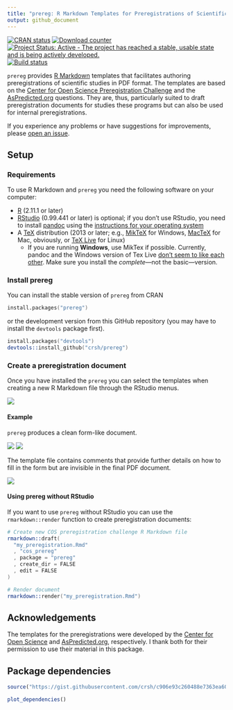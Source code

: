 ```yaml
---
title: "prereg: R Markdown Templates for Preregistrations of Scientific Studies"
output: github_document
---
```


[![CRAN status](http://www.r-pkg.org/badges/version/prereg)](https://cran.r-project.org/package=prereg)
[![Download counter](http://cranlogs.r-pkg.org/badges/prereg)](https://cran.r-project.org/package=prereg)
[![Project Status: Active - The project has reached a stable, usable state and is being actively developed.](http://www.repostatus.org/badges/latest/active.svg)](http://www.repostatus.org/#active)
[![Build status](https://travis-ci.org/crsh/prereg.svg?branch=master)](https://travis-ci.org/crsh/prereg)

`prereg` provides [R Markdown](http://rmarkdown.rstudio.com/) templates that facilitates authoring preregistrations of scientific studies in PDF format.
The templates are based on the [Center for Open Science Preregistration Challenge](https://cos.io/prereg/) and the [AsPredicted.org](http://aspredicted.org) questions.
They are, thus, particularly suited to draft preregistration documents for studies these programs but can also be used for internal preregistrations.

If you experience any problems or have suggestions for improvements, please [open an issue](https://github.com/crsh/prereg/issues).

## Setup
### Requirements
To use R Markdown and `prereg` you need the following software on your computer:

- [R](http://www.r-project.org/) (2.11.1 or later)
- [RStudio](http://www.rstudio.com/) (0.99.441 or later) is optional; if you don't use RStudio, you need to install [pandoc](http://johnmacfarlane.net/pandoc/) using the [instructions for your operating system](https://github.com/rstudio/rmarkdown/blob/master/PANDOC.md)
- A [TeX](http://de.wikipedia.org/wiki/TeX) distribution (2013 or later; e.g., [MikTeX](http://miktex.org/) for Windows, [MacTeX](https://tug.org/mactex/) for Mac, obviously, or [TeX Live](http://www.tug.org/texlive/) for Linux)
  - If you are running **Windows**, use MikTex if possible. Currently, pandoc and the Windows version of Tex Live [don't seem to like each other](https://github.com/rstudio/rmarkdown/issues/6). Make sure you install the *complete*---not the basic---version.

### Install prereg
You can install the stable version of `prereg` from CRAN

```S
install.packages("prereg")
```

or the development version from this GitHub repository (you may have to install the `devtools` package first).

```S
install.packages("devtools")
devtools::install_github("crsh/prereg")
```

### Create a preregistration document
Once you have installed the `prereg` you can select the templates when creating a new R Markdown file through the RStudio menus.

![](tools/images/template_selection.png)


#### Example
`prereg` produces a clean form-like document.

![](tools/images/prereg_page1.png) ![](tools/images/prereg_page2.png)

The template file contains comments that provide further details on how to fill in the form but are invisible in the final PDF document.

![](tools/images/prereg_rmd.png)


#### Using prereg without RStudio
If you want to use `prereg` without RStudio you can use the `rmarkdown::render` function to create preregistration documents:

```S
# Create new COS preregistration challenge R Markdown file
rmarkdown::draft(
  "my_preregistration.Rmd"
  , "cos_prereg"
  , package = "prereg"
  , create_dir = FALSE
  , edit = FALSE
)

# Render document
rmarkdown::render("my_preregistration.Rmd")
```

## Acknowledgements
The templates for the preregistrations were developed by the [Center for Open Science](https://cos.io/prereg/) and [AsPredicted.org](http://aspredicted.org), respectively.
I thank both for their permission to use their material in this package.

## Package dependencies

```r
source("https://gist.githubusercontent.com/crsh/c906e93c260488e7363ea606243057c2/raw/817a8b1304ee6b1b6b149c3e948d8a59550313bd/plot_dependencies.R")

plot_dependencies()
```
